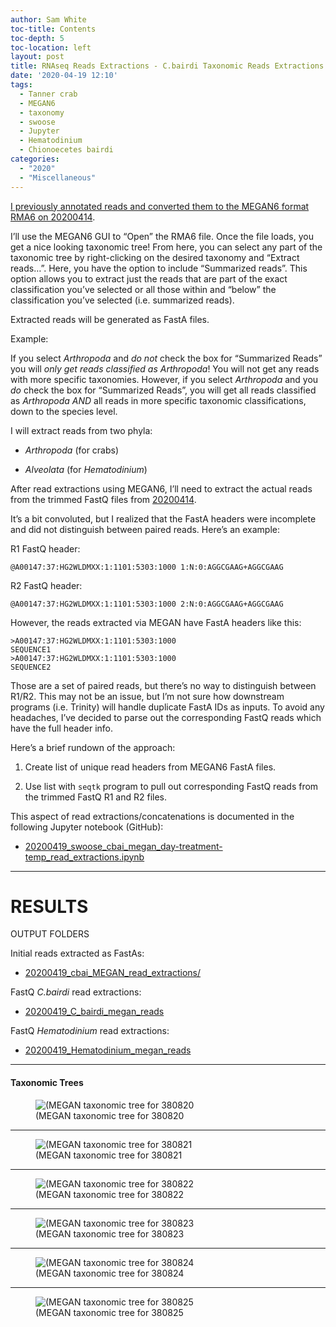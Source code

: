 ```yaml
---
author: Sam White
toc-title: Contents
toc-depth: 5
toc-location: left
layout: post
title: RNAseq Reads Extractions - C.bairdi Taxonomic Reads Extractions with MEGAN6 on swoose
date: '2020-04-19 12:10'
tags:
  - Tanner crab
  - MEGAN6
  - taxonomy
  - swoose
  - Jupyter
  - Hematodinium
  - Chionoecetes bairdi
categories:
  - "2020"
  - "Miscellaneous"
---
```

[I previously annotated reads and converted them to the MEGAN6 format RMA6 on 20200414](https://robertslab.github.io/sams-notebook/posts/2020/2020-04-14-Taxonomic-Assignments---C.bairdi-RNAseq-Using-DIAMOND-BLASTx-on-Mox-and-MEGAN6-Meganizer-on-swoose/).

I'll use the MEGAN6 GUI to "Open" the RMA6 file. Once the file loads, you get a nice looking taxonomic tree! From here, you can select any part of the taxonomic tree by right-clicking on the desired taxonomy and "Extract reads...". Here, you have the option to include "Summarized reads". This option allows you to extract just the reads that are part of the exact classification you've selected or all those within and "below" the classification you've selected (i.e. summarized reads).

Extracted reads will be generated as FastA files.

Example:

If you select _Arthropoda_ and _do not_ check the box for "Summarized Reads" you will _only get reads classified as Arthropoda_! You will not get any reads with more specific taxonomies. However, if you select _Arthropoda_ and you _do_ check the box for "Summarized Reads", you will get all reads classified as _Arthropoda_ _AND_ all reads in more specific taxonomic classifications, down to the species level.

I will extract reads from two phyla:

- _Arthropoda_ (for crabs)

- _Alveolata_ (for _Hematodinium_)

After read extractions using MEGAN6, I'll need to extract the actual reads from the trimmed FastQ files from [20200414](https://robertslab.github.io/sams-notebook/posts/2020/2020-04-14-TrimmingFastQCMultiQC---C.bairdi-RNAseq-FastQ-with-fastp-on-Mox/).


It's a bit convoluted, but I realized that the FastA headers were incomplete and did not distinguish between paired reads. Here's an example:

R1 FastQ header:

`@A00147:37:HG2WLDMXX:1:1101:5303:1000 1:N:0:AGGCGAAG+AGGCGAAG`

R2 FastQ header:

`@A00147:37:HG2WLDMXX:1:1101:5303:1000 2:N:0:AGGCGAAG+AGGCGAAG`

However, the reads extracted via MEGAN have FastA headers like this:

```
>A00147:37:HG2WLDMXX:1:1101:5303:1000
SEQUENCE1
>A00147:37:HG2WLDMXX:1:1101:5303:1000
SEQUENCE2
```

Those are a set of paired reads, but there's no way to distinguish between R1/R2. This may not be an issue, but I'm not sure how downstream programs (i.e. Trinity) will handle duplicate FastA IDs as inputs. To avoid any headaches, I've decided to parse out the corresponding FastQ reads which have the full header info.

Here's a brief rundown of the approach:

1. Create list of unique read headers from MEGAN6 FastA files.

2. Use list with `seqtk` program to pull out corresponding FastQ reads from the trimmed FastQ R1 and R2 files.

This aspect of read extractions/concatenations is documented in the following Jupyter notebook (GitHub):

- [20200419_swoose_cbai_megan_day-treatment-temp_read_extractions.ipynb](https://github.com/RobertsLab/code/blob/master/notebooks/sam/20200419_swoose_cbai_megan_day-treatment-temp_read_extractions.ipynb)


---

# RESULTS

OUTPUT FOLDERS

Initial reads extracted as FastAs:

- [20200419_cbai_MEGAN_read_extractions/](https://gannet.fish.washington.edu/Atumefaciens/20200419_cbai_MEGAN_read_extractions/)

FastQ _C.bairdi_ read extractions:

- [20200419_C_bairdi_megan_reads](https://gannet.fish.washington.edu/Atumefaciens/20200419_C_bairdi_megan_reads/)

FastQ _Hematodinium_ read extractions:

- [20200419_Hematodinium_megan_reads](https://gannet.fish.washington.edu/Atumefaciens/20200419_Hematodinium_megan_reads/)

---

#### Taxonomic Trees

![(MEGAN taxonomic tree for 380820](https://raw.githubusercontent.com/RobertsLab/sams-notebook/master/images/screencaps/20200419_cbai_MEGAN_read_extractions_380820.png)

---

![(MEGAN taxonomic tree for 380821](https://raw.githubusercontent.com/RobertsLab/sams-notebook/master/images/screencaps/20200419_cbai_MEGAN_read_extractions_380821.png)

---

![(MEGAN taxonomic tree for 380822](https://raw.githubusercontent.com/RobertsLab/sams-notebook/master/images/screencaps/20200419_cbai_MEGAN_read_extractions_380822.png)

---

![(MEGAN taxonomic tree for 380823](https://raw.githubusercontent.com/RobertsLab/sams-notebook/master/images/screencaps/20200419_cbai_MEGAN_read_extractions_380823.png)

---

![(MEGAN taxonomic tree for 380824](https://raw.githubusercontent.com/RobertsLab/sams-notebook/master/images/screencaps/20200419_cbai_MEGAN_read_extractions_380824.png)

---

![(MEGAN taxonomic tree for 380825](https://raw.githubusercontent.com/RobertsLab/sams-notebook/master/images/screencaps/20200419_cbai_MEGAN_read_extractions_380825.png)
